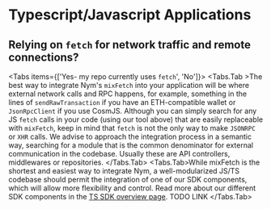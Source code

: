 
# Typescript/Javascript Applications

## Relying on `fetch` for network traffic and remote connections?
<Tabs items={['Yes- my repo currently uses `fetch`', 'No']}>
  <Tabs.Tab >The best way to integrate Nym's `mixFetch` into your application will be where external network calls and RPC happens, for example, something in the lines of `sendRawTransaction` if you have an ETH-compatible wallet or `JsonRpcClient` if you use CosmJS. Although you can simply search for any JS `fetch` calls in your code (using our tool above) that are easily replaceable with `mixFetch`, keep in mind that `fetch` is not the only way to make `JSONRPC` or `XHR` calls. We advise to approach the integration process in a semantic way, searching for a module that is the common denominator for external communication in the codebase. Usually these are API controllers, middlewares or repositories. <GitHubRepoSearch /> </Tabs.Tab>
  <Tabs.Tab>While mixFetch is the shortest and easiest way to integrate Nym, a well-modularized JS/TS codebase should permit the integration of one of our SDK components, which will allow more flexibility and control. Read more about our different SDK components in the [TS SDK overview page](). TODO LINK </Tabs.Tab>
</Tabs>
